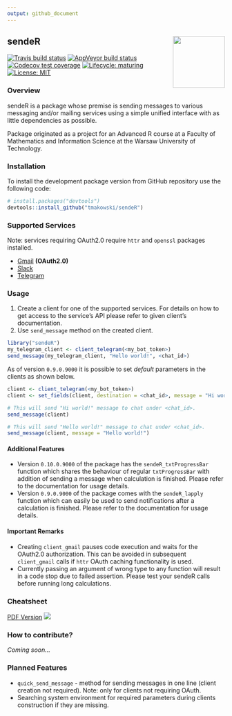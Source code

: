 ```yaml
---
output: github_document
---
```


<!-- README.md is generated from README.Rmd. Please edit that file -->


## sendeR <img src="logo.png" align="right" width="120" />
<!-- badges: start -->
[![Travis build status](https://travis-ci.com/tmakowski/sendeR.svg?branch=master)](https://travis-ci.com/tmakowski/sendeR)
[![AppVeyor build status](https://ci.appveyor.com/api/projects/status/github/tmakowski/sendeR?branch=master&svg=true)](https://ci.appveyor.com/project/tmakowski/sendeR)
[![Codecov test coverage](https://codecov.io/gh/tmakowski/sendeR/branch/master/graph/badge.svg)](https://codecov.io/gh/tmakowski/sendeR?branch=master)
[![Lifecycle: maturing](https://img.shields.io/badge/lifecycle-maturing-blue.svg)](https://www.tidyverse.org/lifecycle/#maturing)
[![License: MIT](https://img.shields.io/badge/License-MIT-yellow.svg)](https://opensource.org/licenses/MIT)
<!-- badges: end -->


### Overview
sendeR is a package whose premise is sending messages to various messaging and/or mailing services using a simple unified interface with as little dependencies as possible.

Package originated as a project for an Advanced R course at a Faculty of Mathematics and Information Science at the Warsaw University of Technology.


### Installation
To install the development package version from GitHub repository use the following code:
```r
# install.packages("devtools")
devtools::install_github("tmakowski/sendeR")
```


### Supported Services
Note: services requiring OAuth2.0 require `httr` and `openssl` packages installed.

 - [Gmail](https://gmail.com) **(OAuth2.0)**
 - [Slack](https://slack.com)
 - [Telegram](https://telegram.org/)


### Usage
1. Create a client for one of the supported services. For details on how to get access to the service's API please refer to given client's documentation.
1. Use `send_message` method on the created client.

```r
library("sendeR")
my_telegram_client <- client_telegram(<my_bot_token>)
send_message(my_telegram_client, "Hello world!", <chat_id>)
```

As of version `0.9.0.9000` it is possible to set *default* parameters in the clients as shown below.
```r
client <- client_telegram(<my_bot_token>)
client <- set_fields(client, destination = <chat_id>, message = "Hi world!")

# This will send "Hi world!" message to chat under <chat_id>.
send_message(client)

# This will send "Hello world!" message to chat under <chat_id>.
send_message(client, message = "Hello world!")
```

#### Additional Features
* Version `0.10.0.9000` of the package has the `sendeR_txtProgressBar` function which shares the behaviour of regular `txtProgressBar` with addition of sending a message when calculation is finished. Please refer to the documentation for usage details.
* Version `0.9.0.9000` of the package comes with the `sendeR_lapply` function which can easily be used to send notifications after a calculation is finished. Please refer to the documentation for usage details.

#### Important Remarks
 - Creating `client_gmail` pauses code execution and waits for the OAuth2.0 authorization. This can be avoided in subsequent `client_gmail` calls if `httr` OAuth caching functionality is used.
 - Currently passing an argument of wrong type to any function will result in a code stop due to failed assertion. Please test your sendeR calls before running long calculations.


### Cheatsheet
[PDF Version](vignettes/cheatsheet/sendeR_cheatsheet.pdf)
![](vignettes/cheatsheet/sendeR_cheatsheet.png)


### How to contribute?
*Coming soon...*


### Planned Features
- `quick_send_message` - method for sending messages in one line (client creation not required). Note: only for clients not requiring OAuth.
- Searching system environment for required parameters during clients construction if they are missing.
